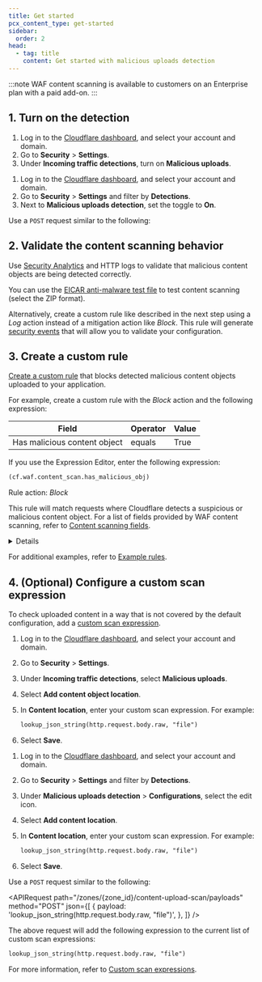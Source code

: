 ```yaml
---
title: Get started
pcx_content_type: get-started
sidebar:
  order: 2
head:
  - tag: title
    content: Get started with malicious uploads detection
---
```



:::note
WAF content scanning is available to customers on an Enterprise plan with a paid add-on.
:::

## 1. Turn on the detection

<Tabs syncKey="dashNewNav"> <TabItem label="Old dashboard">

1. Log in to the [Cloudflare dashboard](https://dash.cloudflare.com/), and select your account and domain.
2. Go to **Security** > **Settings**.
3. Under **Incoming traffic detections**, turn on **Malicious uploads**.

</TabItem> <TabItem label="New dashboard" icon="rocket">

1. Log in to the [Cloudflare dashboard](https://dash.cloudflare.com), and select your account and domain.
2. Go to **Security** > **Settings** and filter by **Detections**.
3. Next to **Malicious uploads detection**, set the toggle to **On**.

</TabItem> <TabItem label="API">

Use a `POST` request similar to the following:

<APIRequest path="/zones/{zone_id}/content-upload-scan/enable" method="POST" />

</TabItem> <TabItem label="Terraform">

<Render file="detections/malicious-uploads-enable-terraform" />

</TabItem> </Tabs>

## 2. Validate the content scanning behavior

Use [Security Analytics](/waf/analytics/security-analytics/) and HTTP logs to validate that malicious content objects are being detected correctly.

You can use the [EICAR anti-malware test file](https://www.eicar.org/download-anti-malware-testfile/) to test content scanning (select the ZIP format).

Alternatively, create a custom rule like described in the next step using a _Log_ action instead of a mitigation action like _Block_. This rule will generate [security events](/waf/analytics/security-events/) that will allow you to validate your configuration.

## 3. Create a custom rule

[Create a custom rule](/waf/custom-rules/create-dashboard/) that blocks detected malicious content objects uploaded to your application.

For example, create a custom rule with the _Block_ action and the following expression:

| Field                        | Operator | Value |
| ---------------------------- | -------- | ----- |
| Has malicious content object | equals   | True  |

If you use the Expression Editor, enter the following expression:

```txt
(cf.waf.content_scan.has_malicious_obj)
```

Rule action: _Block_

This rule will match requests where Cloudflare detects a suspicious or malicious content object. For a list of fields provided by WAF content scanning, refer to [Content scanning fields](/waf/detections/malicious-uploads/#content-scanning-fields).

<Details header="Optional: Combine with other Rules language fields">

You can combine the previous expression with other [fields](/ruleset-engine/rules-language/fields/) and [functions](/ruleset-engine/rules-language/functions/) of the Rules language. This allows you to customize the rule scope or combine content scanning with other security features. For example:

- The following expression will match requests with malicious content objects uploaded to a specific endpoint:

  | Field                        | Operator | Value        | Logic |
  | ---------------------------- | -------- | ------------ | ----- |
  | Has malicious content object | equals   | True         | And   |
  | URI Path                     | contains | `upload.php` |       |

  Expression when using the editor:

  ```txt
  (cf.waf.content_scan.has_malicious_obj and http.request.uri.path contains "upload.php")
  ```

- The following expression will match requests from bots uploading content objects:

  | Field              | Operator  | Value | Logic |
  | ------------------ | --------- | ----- | ----- |
  | Has content object | equals    | True  | And   |
  | Bot Score          | less than | `10`  |       |

  Expression when using the editor:

  ```txt
  (cf.waf.content_scan.has_obj and cf.bot_management.score lt 10)
  ```

</Details>

For additional examples, refer to [Example rules](/waf/detections/malicious-uploads/example-rules/).

## 4. (Optional) Configure a custom scan expression

To check uploaded content in a way that is not covered by the default configuration, add a [custom scan expression](/waf/detections/malicious-uploads/#custom-scan-expressions).

<Tabs syncKey="dashNewNav"> <TabItem label="Old dashboard">

1. Log in to the [Cloudflare dashboard](https://dash.cloudflare.com/), and select your account and domain.

2. Go to **Security** > **Settings**.

3. Under **Incoming traffic detections**, select **Malicious uploads**.

4. Select **Add content object location**.

5. In **Content location**, enter your custom scan expression. For example:

   ```txt
   lookup_json_string(http.request.body.raw, "file")
   ```

6. Select **Save**.

</TabItem> <TabItem label="New dashboard" icon="rocket">

1. Log in to the [Cloudflare dashboard](https://dash.cloudflare.com/), and select your account and domain.
2. Go to **Security** > **Settings** and filter by **Detections**.
3. Under **Malicious uploads detection** > **Configurations**, select the edit icon.
4. Select **Add content location**.
5. In **Content location**, enter your custom scan expression. For example:

   ```txt
   lookup_json_string(http.request.body.raw, "file")
   ```

6. Select **Save**.

</TabItem> <TabItem label="API">

Use a `POST` request similar to the following:

<APIRequest
	path="/zones/{zone_id}/content-upload-scan/payloads"
	method="POST"
	json={[
		{
			payload: 'lookup_json_string(http.request.body.raw, "file")',
		},
	]}
/>

The above request will add the following expression to the current list of custom scan expressions:

```txt
lookup_json_string(http.request.body.raw, "file")
```

</TabItem> <TabItem label="Terraform">

<Render file="detections/malicious-uploads-configure-expression-terraform" />

</TabItem> </Tabs>

For more information, refer to [Custom scan expressions](/waf/detections/malicious-uploads/#custom-scan-expressions).
